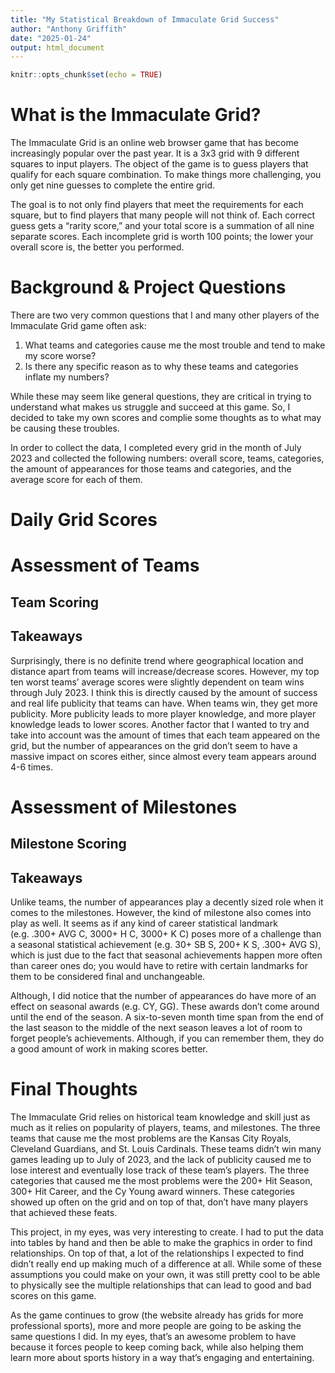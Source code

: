 ```yaml
---
title: "My Statistical Breakdown of Immaculate Grid Success"
author: "Anthony Griffith"
date: "2025-01-24"
output: html_document
---
```


```r
knitr::opts_chunk$set(echo = TRUE)
```

# What is the Immaculate Grid?

The Immaculate Grid is an online web browser game that has become increasingly popular over the past year. It is a 3x3 grid with 9 different squares to input players. The object of the game is to guess players that qualify for each square combination. To make things more challenging, you only get nine guesses to complete the entire grid.

The goal is to not only find players that meet the requirements for each square, but to find players that many people will not think of. Each correct guess gets a "rarity score," and your total score is a summation of all nine separate scores. Each incomplete grid is worth 100 points; the lower your overall score is, the better you performed.

# Background & Project Questions

There are two very common questions that I and many other players of the Immaculate Grid game often ask:

1.  What teams and categories cause me the most trouble and tend to make my score worse?
2.  Is there any specific reason as to why these teams and categories inflate my numbers?

While these may seem like general questions, they are critical in trying to understand what makes us struggle and succeed at this game. So, I decided to take my own scores and complie some thoughts as to what may be causing these troubles.

In order to collect the data, I completed every grid in the month of July 2023 and collected the following numbers: overall score, teams, categories, the amount of appearances for those teams and categories, and the average score for each of them.

# Daily Grid Scores



# Assessment of Teams

## Team Scoring

## Takeaways

Surprisingly, there is no definite trend where geographical location and distance apart from teams will increase/decrease scores. However, my top ten worst teams’ average scores were slightly dependent on team wins through July 2023. I think this is directly caused by the amount of success and real life publicity that teams can have. When teams win, they get more publicity. More publicity leads to more player knowledge, and more player knowledge leads to lower scores. Another factor that I wanted to try and take into account was the amount of times that each team appeared on the grid, but the number of appearances on the grid don’t seem to have a massive impact on scores either, since almost every team appears around 4-6 times.

# Assessment of Milestones

## Milestone Scoring

## Takeaways

Unlike teams, the number of appearances play a decently sized role when it comes to the milestones. However, the kind of milestone also comes into play as well. It seems as if any kind of career statistical landmark (e.g. .300+ AVG C, 3000+ H C, 3000+ K C) poses more of a challenge than a seasonal statistical achievement (e.g. 30+ SB S, 200+ K S, .300+ AVG S), which is just due to the fact that seasonal achievements happen more often than career ones do; you would have to retire with certain landmarks for them to be considered final and unchangeable.

Although, I did notice that the number of appearances do have more of an effect on seasonal awards (e.g. CY, GG). These awards don’t come around until the end of the season. A six-to-seven month time span from the end of the last season to the middle of the next season leaves a lot of room to forget people’s achievements. Although, if you can remember them, they do a good amount of work in making scores better.

# Final Thoughts

The Immaculate Grid relies on historical team knowledge and skill just as much as it relies on popularity of players, teams, and milestones. The three teams that cause me the most problems are the Kansas City Royals, Cleveland Guardians, and St. Louis Cardinals. These teams didn’t win many games leading up to July of 2023, and the lack of publicity caused me to lose interest and eventually lose track of these team’s players. The three categories that caused me the most problems were the 200+ Hit Season, 300+ Hit Career, and the Cy Young award winners. These categories showed up often on the grid and on top of that, don’t have many players that achieved these feats.

This project, in my eyes, was very interesting to create. I  had to put the data into tables by hand and then be able to make the graphics in order to find relationships. On top of that, a lot of the relationships I expected to find didn't really end up making much of a difference at all. While some of these assumptions you could make on your own, it was still pretty cool to be able to physically see the multiple relationships that can lead to good and bad scores on this game. 

As the game continues to grow (the website already has grids for more professional sports), more and more people are going to be asking the same questions I did. In my eyes, that's an awesome problem to have because it forces people to keep coming back, while also helping them learn more about sports history in a way that's engaging and entertaining.